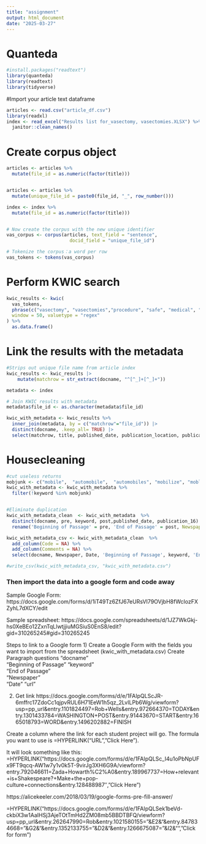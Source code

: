 ```yaml
---
title: "assignment"
output: html_document
date: "2025-03-27"
---
```

# Quanteda

```r
#install.packages("readtext")
library(quanteda)
library(readtext)
library(tidyverse)

```


#Import your article text dataframe
```r
articles <- read.csv("article_df.csv")
library(readxl)
index <- read_excel("Results list for_vasectomy, vasectomies.XLSX") %>%
  janitor::clean_names()


```


# Create corpus object
```r
articles <- articles %>%
  mutate(file_id = as.numeric(factor(title)))


articles <- articles %>%
  mutate(unique_file_id = paste0(file_id, "_", row_number()))

index <- index %>%
  mutate(file_id = as.numeric(factor(title)))


# Now create the corpus with the new unique identifier
vas_corpus <- corpus(articles, text_field = "sentence", 
                       docid_field = "unique_file_id")

# Tokenize the corpus：a word per row
vas_tokens <- tokens(vas_corpus)
```

# Perform KWIC search
```r
kwic_results <- kwic(
  vas_tokens,
  phrase(c("vasectomy", "vasectomies","procedure", "safe", "medical", "health", "recovery")),
  window = 50, valuetype = "regex"
) %>% 
  as.data.frame() 

```

# Link the results with the metadata
```r
#Strips out unique file name from article index 
kwic_results <- kwic_results |>  
    mutate(matchrow = str_extract(docname, "^[^_]+[^_]+"))

metadata <- index

# Join KWIC results with metadata 
metadata$file_id <- as.character(metadata$file_id)

kwic_with_metadata <- kwic_results %>%
  inner_join(metadata, by = c("matchrow"="file_id")) |> 
  distinct(docname, .keep_all= TRUE) |> 
  select(matchrow, title, published_date, publication_location, publication_4, publication_type_5, length, section, word_count, countries, byline, agg_copyright, cite, company, headline, hlead, publication_16, publication_type_17, pub_copyright, show, term, ticker, from, to, pre, keyword, post, pattern, docname)


```


# Housecleaning
```r
#cut useless returns
mobjunk <- c("mobile",  "automobile",  "automobiles", "mobilize", "mobley", "mobilizing", "democratic party of", "mobe", "moberly",  "mobil", "mobiles", "mobilized", "mobold")
kwic_with_metadata <- kwic_with_metadata %>%
  filter(!keyword %in% mobjunk)


#Eliminate duplication
kwic_with_metadata_clean  <- kwic_with_metadata  %>% 
  distinct(docname, pre, keyword, post,published_date, publication_16) %>% 
  rename('Beginning of Passage' = pre, 'End of Passage' = post, Newspaper = publication_16, Date =  published_date) 

kwic_with_metadata_csv <- kwic_with_metadata_clean  %>%
  add_column(Code = NA) %>% 
  add_column(Comments = NA) %>% 
  select(docname, Newspaper, Date, 'Beginning of Passage', keyword, 'End of Passage', Code, Comments)

#write_csv(kwic_with_metadata_csv, "kwic_with_metadata.csv")

```


### Then import the data into a google form and code away

Sample Google Form:
https://docs.google.com/forms/d/1iT49Tz6ZfJ67eURsVI79OVjbH8fWcIozFXZyhL7dXCY/edit

Sample spreadsheet:
https://docs.google.com/spreadsheets/d/1JZ7WkGkj-hs0XeBEo12ZxnTqLlwtjjiuMGSiuS0EnS8/edit?gid=310265245#gid=310265245


Steps to link to a Google form
1) Create a Google Form with the fields you want to import from the spreadsheet (kwic_with_metadata.csv)
Create Paragraph questions
"docname"              
"Beginning of Passage" 
"keyword"              
"End of Passage"      
"Newspaper"            
"Date"
"url"    

2) Get link
https://docs.google.com/forms/d/e/1FAIpQLScJR-6mffrc17ZdoCc1qjpvRUL6H71EeW1h5qz_2LvILPb6Wg/viewform?usp=pp_url&entry.1101824497=Rob+Wells&entry.972664370=TODAY&entry.1301433784=WASHINGTON+POST&entry.91443670=START&entry.1665018793=WORD&entry.1496202882=FINISH


Create a column where the link for each student project will go. The formula you want to use is =HYPERLINK(“URL”,”Click Here”).

It will look something like this:
=HYPERLINK(“https://docs.google.com/forms/d/e/1FAIpQLSc_I4u1oPbNpUFx9FT9qcq-AW1w7y1v0k5T-9virJg3XH6G9A/viewform?entry.792046611=Zada+Howarth%C2%A0&entry.189967737=How+relevant+is+Shakespeare?+Make+the+pop-culture+connections&entry.128488987″,”Click Here”)



https://alicekeeler.com/2018/03/19/google-forms-pre-fill-answer/




=HYPERLINK("https://docs.google.com/forms/d/e/1FAIpQLSek1beVd-ckbiX3w1AaIHSj3AjeTOtTmHd2ZM08mb5BBDTBFQ/viewform?usp=pp_url&entry.262647990=Rob&entry.1021580155="&E2&"&entry.847834668="&G2&"&entry.1352133755="&D2&"&entry.1266675087="&I2&"","Click for form")
